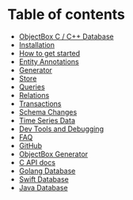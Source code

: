 

# Table of contents

* [ObjectBox C / C++ Database](README.md)
* [Installation](installation.md)
* [How to get started](getting-started.md)
* [Entity Annotations](entity-annotations.md)
* [Generator](generator.md)
* [Store](store.md)
* [Queries](queries.md)
* [Relations](relations.md)
* [Transactions](transactions.md)
* [Schema Changes](schema-changes.md)
* [Time Series Data](time-series-data.md)
* [Dev Tools and Debugging](dev-tools-and-debugging.md)
* [FAQ](faq.md)
* [GitHub](https://github.com/objectbox/objectbox-c)
* [ObjectBox Generator](https://github.com/objectbox/objectbox-generator)
* [C API docs](https://objectbox.io/docfiles/c/current/)
* [Golang Database](https://golang.objectbox.io/)
* [Swift Database](https://swift.objectbox.io/)
* [Java Database](https://docs.objectbox.io/)